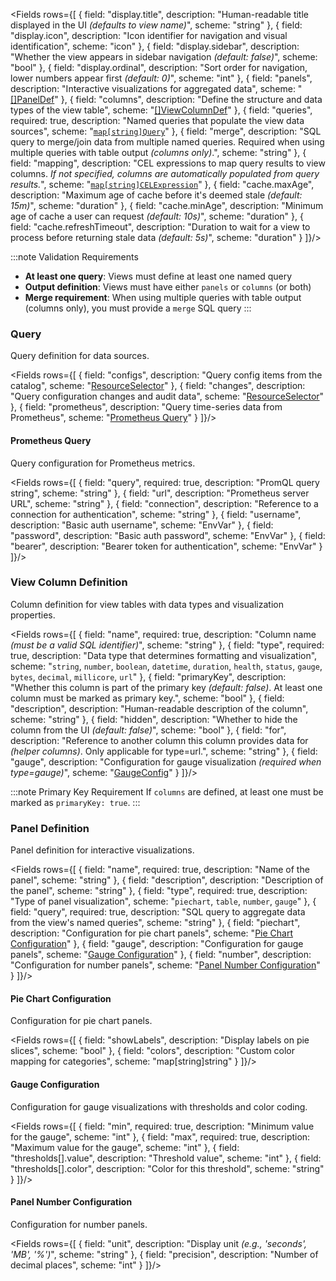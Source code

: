 <Fields rows={[
  {
    field: "display.title",
    description: "Human-readable title displayed in the UI _(defaults to view name)_",
    scheme: "string"
  },
  {
    field: "display.icon", 
    description: "Icon identifier for navigation and visual identification",
    scheme: "icon"
  },
  {
    field: "display.sidebar",
    description: "Whether the view appears in sidebar navigation _(default: false)_",
    scheme: "bool"
  },
  {
    field: "display.ordinal",
    description: "Sort order for navigation, lower numbers appear first _(default: 0)_",
    scheme: "int"
  },
  {
    field: "panels",
    description: "Interactive visualizations for aggregated data",
    scheme: "[[]PanelDef](#panel-definition)"
  },
  {
    field: "columns",
    description: "Define the structure and data types of the view table",
    scheme: "[[]ViewColumnDef](#view-column-definition)"
  },
  {
    field: "queries",
    required: true,
    description: "Named queries that populate the view data sources",
    scheme: "[`map[string]Query`](#query)"
  },
  {
    field: "merge",
    description: "SQL query to merge/join data from multiple named queries. Required when using multiple queries with table output _(columns only)_.",
    scheme: "string"
  },
  {
    field: "mapping",
    description: "CEL expressions to map query results to view columns. _If not specified, columns are automatically populated from query results._",
    scheme: "[`map[string]CELExpression`](/reference/scripting/cel)"
  },
  {
    field: "cache.maxAge",
    description: "Maximum age of cache before it's deemed stale _(default: 15m)_",
    scheme: "duration"
  },
  {
    field: "cache.minAge",
    description: "Minimum age of cache a user can request _(default: 10s)_",
    scheme: "duration"
  },
  {
    field: "cache.refreshTimeout",
    description: "Duration to wait for a view to process before returning stale data _(default: 5s)_",
    scheme: "duration"
  }
]}/> 

:::note Validation Requirements
- **At least one query**: Views must define at least one named query
- **Output definition**: Views must have either `panels` or `columns` (or both)  
- **Merge requirement**: When using multiple queries with table output (columns only), you must provide a `merge` SQL query
:::

### Query

Query definition for data sources.

<Fields rows={[
  {
    field: "configs",
    description: "Query config items from the catalog",
    scheme: "[ResourceSelector](/reference/resource-selector)"
  },
  {
    field: "changes",
    description: "Query configuration changes and audit data",
    scheme: "[ResourceSelector](/reference/resource-selector)"
  },
  {
    field: "prometheus",
    description: "Query time-series data from Prometheus",
    scheme: "[Prometheus Query](#prometheus-query)"
  }
]}/>

#### Prometheus Query

Query configuration for Prometheus metrics.

<Fields rows={[
  {
    field: "query",
    required: true,
    description: "PromQL query string",
    scheme: "string"
  },
  {
    field: "url",
    description: "Prometheus server URL",
    scheme: "string"
  },
  {
    field: "connection",
    description: "Reference to a connection for authentication",
    scheme: "string"
  },
  {
    field: "username",
    description: "Basic auth username",
    scheme: "EnvVar"
  },
  {
    field: "password",
    description: "Basic auth password", 
    scheme: "EnvVar"
  },
  {
    field: "bearer",
    description: "Bearer token for authentication",
    scheme: "EnvVar"
  }
]}/>

### View Column Definition

Column definition for view tables with data types and visualization properties.

<Fields rows={[
  {
    field: "name",
    required: true,
    description: "Column name _(must be a valid SQL identifier)_",
    scheme: "string"
  },
  {
    field: "type",
    required: true,
    description: "Data type that determines formatting and visualization",
    scheme: "`string`, `number`, `boolean`, `datetime`, `duration`, `health`, `status`, `gauge`, `bytes`, `decimal`, `millicore`, `url`"
  },
  {
    field: "primaryKey",
    description: "Whether this column is part of the primary key _(default: false)_. At least one column must be marked as primary key.",
    scheme: "bool"
  },
  {
    field: "description",
    description: "Human-readable description of the column",
    scheme: "string"
  },
  {
    field: "hidden",
    description: "Whether to hide the column from the UI _(default: false)_",
    scheme: "bool"
  },
  {
    field: "for",
    description: "Reference to another column this column provides data for _(helper columns)_. Only applicable for type=url.",
    scheme: "string"
  },
  {
    field: "gauge",
    description: "Configuration for gauge visualization _(required when type=gauge)_",
    scheme: "[GaugeConfig](#gauge-configuration)"
  }
]}/>

:::note Primary Key Requirement
If `columns` are defined, at least one must be marked as `primaryKey: true`.
:::

### Panel Definition

Panel definition for interactive visualizations.

<Fields rows={[
  {
    field: "name",
    required: true,
    description: "Name of the panel",
    scheme: "string"
  },
  {
    field: "description",
    description: "Description of the panel",
    scheme: "string"
  },
  {
    field: "type",
    required: true,
    description: "Type of panel visualization",
    scheme: "`piechart`, `table`, `number`, `gauge`"
  },
  {
    field: "query",
    required: true,
    description: "SQL query to aggregate data from the view's named queries",
    scheme: "string"
  },
  {
    field: "piechart",
    description: "Configuration for pie chart panels",
    scheme: "[Pie Chart Configuration](#pie-chart-configuration)"
  },
  {
    field: "gauge",
    description: "Configuration for gauge panels",
    scheme: "[Gauge Configuration](#gauge-configuration)"
  },
  {
    field: "number",
    description: "Configuration for number panels",
    scheme: "[Panel Number Configuration](#panel-number-configuration)"
  }
]}/>

#### Pie Chart Configuration

Configuration for pie chart panels.

<Fields rows={[
  {
    field: "showLabels",
    description: "Display labels on pie slices",
    scheme: "bool"
  },
  {
    field: "colors",
    description: "Custom color mapping for categories",
    scheme: "map[string]string"
  }
]}/>

#### Gauge Configuration

Configuration for gauge visualizations with thresholds and color coding.

<Fields rows={[
  {
    field: "min",
    required: true,
    description: "Minimum value for the gauge",
    scheme: "int"
  },
  {
    field: "max", 
    required: true,
    description: "Maximum value for the gauge",
    scheme: "int"
  },
  {
    field: "thresholds[].value",
    description: "Threshold value",
    scheme: "int"
  },
  {
    field: "thresholds[].color",
    description: "Color for this threshold",
    scheme: "string"
  }
]}/>

#### Panel Number Configuration

Configuration for number panels.

<Fields rows={[
  {
    field: "unit",
    description: "Display unit _(e.g., 'seconds', 'MB', '%')_",
    scheme: "string"
  },
  {
    field: "precision",
    description: "Number of decimal places",
    scheme: "int"
  }
]}/>


